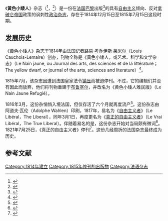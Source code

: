 {{Infobox newspaper
| name         = 黄色小矮人<br/>Le Nain jaune
| logo         =
| image        = [[File:Le_Nain_jaune_journal_P1.jpg|190px]]
| type         = 
| format       = 
| foundation   = 1814年12月15日
| ceased publication   =1815年7月15日
| language     = 法语
| owners       = 
| founder       = 路易·考乔伊斯·莱米尔
| political    = [[自由主义|自由主义]]
| headquarters = {{FR}}[[巴黎|巴黎]]<ref>{{cite book|title=The Fudger Fudge|url=https://books.google.com/books?id=UZ47AAAAYAAJ&pg=PA43|year=1819|publisher=W. Wright|pages=43–}}</ref>
| ISSN         = 
| oclc         =1007365631
| editor       = 
| website      = 
| circulation  = 
| sister newspapers = 
}}

《'''黃色小矮人'''》杂志（{{lang-fr|Le Nain jaune}}<ref>{{cite book|title=中外文学|url=https://books.google.com/books?id=M60tAQAAIAAJ|year=2000|publisher=中外文学月刊社|pages=76–}}</ref>，{{lang-en|The Yellow Dwarf}}<ref name="BradfordVethake1851">{{cite book|author1=Thomas Gamaliel Bradford|author2=Henry Vethake|title=Encyclopaedia Americana: A popular dictionary of arts, sciences, literature, history, politics and biography, a new edition; including a copious collection of original articles in American biography; on the basis of the seventh edition of the German Conversations-Lexicon|url=https://books.google.com/books?id=m2pRAAAAYAAJ&pg=PA11|year=1851|publisher=Lea & Blanchard|pages=11–}}</ref>）是一份在[[法国|法国]][[巴黎|巴黎]]出版<ref name="rpet">{{cite book|author=Robert S. Petersen|title=Comics, Manga, and Graphic Novels: A History of Graphic Narratives|url=https://books.google.com/books?id=Hr7aZh6oonoC&pg=PA75|accessdate=18 May 2015|year=2011|publisher=ABC-CLIO|isbn=978-0-313-36330-6|page=75}}</ref>的具有[[自由主义|自由主义]]倾向、反对[[拿破仑帝国|拿破仑帝国]]政策的讽刺性[[政治杂志|政治杂志]]，存在于1814年12月15日至1815年7月15日这段时期。

==发展历史==
《黃色小矮人》杂志于1814年由法国[[记者|记者]][[路易·考乔伊斯·莱米尔|路易·考乔伊斯·莱米尔]]（Louis Cauchois-Lemaire）创办，刊物全称是《黃色小矮人，或艺术、科学和文学杂志》（Le Nain jaune, ou Journal des arts, des sciences et de la littérature；The yellow dwarf, or journal of the arts, sciences and literature）<ref name="Weijermars2014">{{cite book|author=Janneke Weijermars|title=Stepbrothers: Southern Dutch Literature and Nation-Building under Willem I, 1814-1834|url=https://books.google.com/books?id=piieBQAAQBAJ&pg=PA65|date=21 November 2014|publisher=BRILL|isbn=978-90-04-28243-8|pages=65–}}</ref>。

1815年7月，该杂志因遭到法国皇家法令[[镇压|镇压]]而被迫停刊。不过，它的编辑们并没有因此而放弃，他们将刊物重建于[[布鲁塞尔|布鲁塞尔]]，并改名为《黄色小矮人难民版》（Le Nain Jaune Refugié）。

1816年3月，这份杂悄悄入境法国，但仅存活了六个月就再度流产<ref name="Goldstein1989">{{cite book|author=Robert Justin Goldstein|title=Censorship of Political Caricature in Nineteenth-century France|url=https://books.google.com/books?id=vIA1F2Qm0WgC&pg=PA104|year=1989|publisher=Kent State University Press|isbn=978-0-87338-396-7|pages=104–}}</ref>。这份杂志由阿道夫·瓦伦（Adolphe Wahlen）印刷，1817年，易名为《[[自由主义者_(法国杂志)|自由主义者]]》（Le Libéral，The Liberal），同年3月1日，再度更名为《[[真正的自由主义者|真正的自由主义者]]》（Le Vrai Libéral，The True Liberal）。伴随着易名的是，这份杂志开始对当局颇有微词<ref>{{cite book|author=Janneke Weijermars|title=Stepbrothers: Southern Dutch Literature and Nation-Building under Willem I, 1814-1834|url=https://books.google.com/books?id=piieBQAAQBAJ&pg=PA66|date=21 November 2014|publisher=BRILL|isbn=978-90-04-28243-8|pages=66–}}</ref>。1821年7月25日，《真正的自由主义者》停刊<ref>{{cite web|url=https://www.loc.gov/item/sn94049723/|title=Le Vrai libéral|date=|publisher=[[Library_of_Congress|Library of Congress]]|accessdate=2020-07-04}}</ref>。这份几经周折的法国杂志最终成为历史。

==参考文献==
{{Reflist}}

[[Category:1814年建立|Category:1814年建立]]
[[Category:1815年停刊的出版物|Category:1815年停刊的出版物]]
[[Category:法语杂志|Category:法语杂志]]